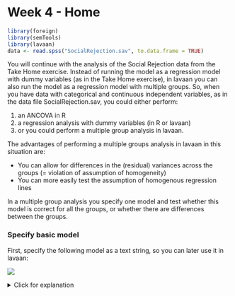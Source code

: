 # Week 4 - Home

```r
library(foreign)
library(semTools)
library(lavaan)
data <- read.spss("SocialRejection.sav", to.data.frame = TRUE)
```

You will continue with the analysis of the Social Rejection data from the Take Home exercise. Instead of running the model as a regression model with dummy variables (as in the Take Home exercise), in lavaan you can also run the model as a regression model with multiple groups. So, when you have data with categorical and continuous independent variables, as in the data file SocialRejection.sav, you could either perform:

1. an ANCOVA in R
2. a regression analysis with dummy variables (in R or lavaan)
3. or you could perform a multiple group analysis in lavaan. 

The advantages of performing a multiple groups analysis in lavaan in this situation are:

* You can allow for differences in the (residual) variances across the groups (= violation of assumption of homogeneity)
* You can more easily test the assumption of homogenous regression lines

In a multiple group analysis you specify one model and test whether this model is correct for all the groups, or whether there are differences between the groups.

### Specify basic model 

First, specify the following model as a text string, so you can later use it in lavaan:

![](week4class1.png)

<details>
  <summary>Click for explanation</summary>
```r
reg_model <- "Spent ~ SelfEst"
```
\details

### How to run multi-group model

To run this model as a multi-group model, you can specify the argument `group =` when running the analysis:

```r
library(lavaan)
multi_group <- sem(reg_model,
                   data = data, 
                   group = "Condition")
```

Now, obtain the standardized estimates and the squared multiple correlations (r square) for this model.

<details>
  <summary>Click for explanation</summary>
```r
summary(multi_group, standardize = TRUE, rsquare = TRUE)
```
\details

### Question 1

Report on the parameter estimates for the three groups; i.e., the regression coefficients, the variances (of SelfEst), the residual variances (i.e., the variances of the residuals of Spent), the means (of SelfEst), and the intercepts (means of Spent).

### Question 2

Which constraints would we need to impose, across the groups, in order to make this multi-group model equivalent to an ANCOVA?

<details>
  <summary>Click for explanation</summary>
1.	Fix regression lines of the covariate to be equal across groups
2.	Fix residual variances to be equal across groups
\details

### Question 3
 
An ANCOVA tests whether the means of several groups on the DV (Spent) are all equal (while controlling for the covariate). What are the $H_0$ and $H_1$ of an ANCOVA?

<details>
  <summary>Click for explanation</summary>
$H_0$: The intercepts of Spent are all equal across groups
$H_1$: There is a difference in intercepts of Spent across groups
\details

### Question 4

You could test the null-hypothesis that you formulated in the previous question by imposing one more constraint across the three groups. What is this constraint?

<details>
  <summary>Click for explanation</summary>
Fix all intercepts to be equal.
\details

### Imposing constraints

So, by putting constraints to these models, we can make the same model as an ANCOVA. In lavaan, we impose constraints by **giving labels** to parameters. You use `c()` to make a vector of labels that is equally long as the number of groups, and you can give any name to the labels. You then use the `*` symbol to assign it to a parameter. The syntax looks like this:

```r
"Spent ~ c(labelgroup1, labelgroup2, labelgroup3) * SelfEst"
```

If you use the same name multiple times, these parameters will be constrained to be equal:

```r
"Spent ~ c(label, label, label) * SelfEst"
```

Constraints for variances are specified similarly:

```r
"Spent ~~ c(label, label, label) * Spent"
```

### Stepwise approach

If you want to add several restrictions (contraints), we can impose them all at once, or in a stepwise manner. Here, we will explain the stepwise approach. But if you know which model you want to run (e.g., an ANCOVA), you can also skip these steps and just run your final model and check if the fit is good.

First you test the model without the constraints and the next step is that you test the model with the first constraint, then a model with the first and second constraint, and so forth. These are all nested models. Give the models informative names, so you can easily compare them.

**NOTE:** make sure to specify increasingly more restricted models, that is, do not release restrictions once they have been imposed). So you go from completely free to most restrictive. You can compare subsequent models using chi-square difference tests (ironically, by calling the `anova()` function) to ensure that the constraints you imposed are tenable. Note that if the chi-square difference test is significant, this means you CANNOT impose the constraint!

In this case, we could run the following nested models: 

*Unconstrained model.* No constraints are imposed

*Model 1.* Structural weights: constrain the regression coefficient across groups

*Model 2.* Structural residuals: constrain the variances and covariances of the residuals of the endogenous variables (here: Spent)

*Model 3.* Structural intercepts: constrain the intercepts of the endogenous variables across groups

We can compare two of these models using the `anova()` function:

```r
anova(m1, m2)
```

However, with more than two models, it is convenient to compare all of them at once. For this, we can use the function `compareFit()` from the  `semTools` package (which you have to install):

```r
library(semTools)
compareFit(weights = m1,
           residuals = m2,
           intercepts = m3)
```

### Question 5

Run the series of models (nested models) as described above. Compare the models and report the chi-square difference test of this comparison. Why does this test have the df it has? What is your conclusion about the constraints you imposed? What does this mean?

<details>
  <summary>Click for explanation</summary>
```r
mu <- sem("Spent ~ SelfEst",
          data = data, 
          group = "Condition")

m1 <- sem("Spent ~ c(a, a, a) * SelfEst",
          data = data, 
          group = "Condition")
m2 <- sem("Spent ~ c(a, a, a) * SelfEst
          Spent ~~ c(b, b, b) * Spent",
          data = data, 
          group = "Condition")
m3 <- sem("Spent ~ c(a, a, a) * SelfEst
          Spent ~~ c(b, b, b) * Spent
          Spent ~ c(c, c, c) * 1 ",
          data = data, 
          group = "Condition")

compareFit(unconstrained = mu,
           regression = m1,
           residuals = m2, 
           intercepts = m3)
```

In model 1 we constrained the regression lines to be equal across groups. In this model there is 1 regression coefficient estimated instead of 3, so the difference in df = 3-1=2. The associated chi-square is not significant Chi2(2) = 0.74, p = .69. This means that the regression lines can be considered equal across groups, and the first assumption of Ancova holds. 

In model 2 we additionally constrained the residual variance of Spent to be equal across groups. In this model there is 1 residual variance estimated instead of 3, so the difference in df with the previous model is 3-1=2. The associated chi-square is not significant Chi2(2) = 1.74, p = .61. This means that the residual variances of Spent can als be considered equal across groups, and both assumptions hold. 
\details

### Question 6

Next, compare Model 3 to Model 2. Report the chi-square difference test, what is the conclusion now? Is it the same conclusion from the ANCOVA? Report the relevant results for both the ANCOVA and the Multi-group model, compare the results. (Also think about: what would you report in an article?)

<details>
  <summary>Click for explanation</summary>
Additionally constraining the intercepts to be equal across groups significantly deteriorated model fit, Chi2(2) = 7.61, p = .02. This means that the intercepts cannot be considered equal across groups. There is thus a significant difference in Spent between these conditions, controlled for Self-Esteem. In model 2 we see that, compared to the neutral condition (M = 10.27), the intercept is highest in the Rejection condition (M = 12.45) and lowest in the Confirming condition (M = 9.15). 

In the ANCOVA in SPSS we saw that the effect of Condition was significant after controlling for the effect of self-esteem, F (2, 55) = 3.784, p < .05, so the amount spent differs between the three conditions. Respondents in the rejection condition spent more, than respondents in the neutral condition and the confirming condition.

The two conclusions are similar. 
\details
